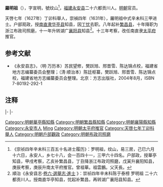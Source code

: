 '''羅明祖'''（{{bd|1600年||1643年||}}），字宣明，號纹山<ref>《崇祯四年辛未科三百五十名进士履历》：罗明祖，纹山，易三房，己巳六月十六日，永安人，乡七十八，会一百四十一，三甲六十四名。户部政，授華亭知县，甲戌考察，乙亥补繁昌县，丁丑降浙江布政司照磨，戊寅升襄阳知县，庚辰考察，庚辰升南太平府推官。曾祖華。祖雲鵬。父天長。</ref>，[[福建|福建]][[永安县_(福建省)|永安县]]二十六都贡川人。[[明朝|明朝]]官员。

天啓七年（1627年）丁卯科舉人，崇禎四年（1631年），羅明祖中式辛未科三甲进士。户部观政，授[[南直隶|南直隶]][[华亭县|华亭县]]知县，因[[丁忧|丁忧]]去职。八年起补[[繁昌县|繁昌县]]，十年降职为浙江布政司照磨，十一年升转湖广[[襄阳县|襄阳县]]知县<ref>順治《永安县志·[http://www.fjsq.gov.cn/ShowText.asp?ToBook=6050&index=256& 卷六·選舉志·進士] {{Wayback|url=http://www.fjsq.gov.cn/ShowText.asp?ToBook=6050&index=256& |date=20160305013802 }}》：崇祯四年辛未科陈于泰榜 罗明祖 二十六都贡川人。授南直华亭知县，忧起补繁昌，再转湖广襄阳县知县。</ref>。十三年考察，改任南直隶[[太平府|太平府]]推官。

==参考文献==
{{reflist}}
*《永安县志》，（明·万历本）苏民望修，樊跃旭、邢晋雪、陈达锦点校，福建省地方志编纂委员会整理；（清·顺治本）陈廷枢纂，樊跃旭、邢晋雪、陈达锦点校，福建省地方志编纂委员会整理。北京：方志出版社，2004年8月，ISBN 7-80192-292-1

==注释==
{{reflist}}
{{start box}}
{{s-off}}
{{succession box|[[郑友元|郑友元]]|[[张调鼎|张调鼎]]|明朝华亭县知县|1632年－1633年}}
|-
{{s-before|[[舒國華|舒國華]]}}
{{s-title|明朝繁昌縣知縣|1635年－1637年}}
{{s-after|[[張繼曾|張繼曾]]}}
|-
{{s-before|[[朱希萊|朱希萊]]}}
{{s-title|明朝襄陽縣知縣|崇禎年間}}
{{s-after|[[賈太初|賈太初]]}}
{{end box}}
{{明朝人物小作品}}
{{崇禎四年辛未科殿試金榜}}
{{DEFAULTSORT:Luo羅}}
[[Category:明朝華亭縣知縣|Category:明朝華亭縣知縣]]
[[Category:明朝繁昌縣知縣|Category:明朝繁昌縣知縣]]
[[Category:明朝襄陽縣知縣|Category:明朝襄陽縣知縣]]
[[Category:永安市人|Category:永安市人]]
[[Category:罗姓|Ming]]
[[Category:明朝太平府推官|Category:明朝太平府推官]]
[[Category:天啓七年丁卯科舉人|Category:天啓七年丁卯科舉人]]
[[Category:明朝戶部觀政|Category:明朝戶部觀政]]
[[Category:明朝布政司照磨|Category:明朝布政司照磨]]